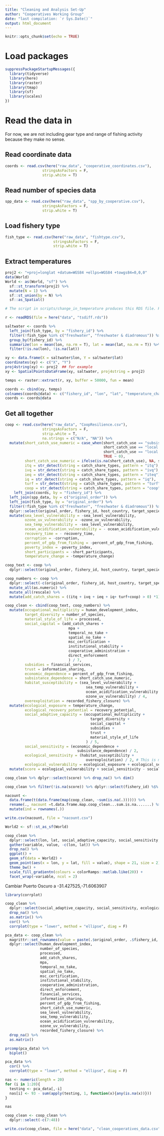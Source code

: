 ```yaml
---
title: "Cleaning and Analysis Set-Up"
author: "Cooperatives Working Group"
date: "last compilation: `r Sys.Date()`"
output: html_document
---
```


```r
knitr::opts_chunk$set(echo = TRUE)
```

# Load packages

```r
suppressPackageStartupMessages({
  library(tidyverse)
  library(here)
  library(raster)
  library(tmap)
  library(sf)
  library(scales)
})
```


# Read the data in

For now, we are not including gear type and range of fishing activity because they make no sense.

## Read coordinate data

```r
coords <- read.csv(here("raw_data", "cooperative_coordinates.csv"),
                 stringsAsFactors = F,
                 strip.white = T)
```


## Read number of species data

```r
spp_data <- read.csv(here("raw_data", "spp_by_cooperative.csv"),
                 stringsAsFactors = F,
                 strip.white = T)
```

## Load fishery type

```r
fish_type <- read.csv(here("raw_data", "fishtype.csv"),
                      stringsAsFactors = F,
                      strip.white = T)
```
 

## Extract temperatures

```r
proj2 <- "+proj=longlat +datum=WGS84 +ellps=WGS84 +towgs84=0,0,0"
data(World)
World <- as(World, "sf") %>% 
  sf::st_transform(proj2) %>% 
  mutate(N = 1) %>% 
  sf::st_union(by = N) %>% 
  sf::as_Spatial()
```


```r
# The script in scripts/change_in_temperature produces this RDS file. Run from command line for faster performance

r <- readRDS(file = here("data", "tsdiff.rds"))
```

```r
saltwater <- coords %>%
  left_join(fish_type, by = "fishery_id") %>% 
  filter(!fish_type %in% c("freshwater", "freshwater & diadromous")) %>%
  group_by(fishery_id) %>% 
  summarize(lon = mean(lon, na.rm = T), lat = mean(lat, na.rm = T)) %>% 
  filter(!is.na(lon), !is.na(lat))

xy <- data.frame(X = saltwater$lon, Y = saltwater$lat)
coordinates(xy) <- c("X", "Y")
proj4string(xy) <- proj2  ## for example
xy <- SpatialPointsDataFrame(xy, saltwater, proj4string = proj2)
```

```r
temps <- raster::extract(r, xy, buffer = 50000, fun = mean)
```

```r
coords <- cbind(xy, temps)
colnames(coords@data) <- c("fishery_id", "lon", "lat", "temperature_change")
coords <- coords@data
```

## Get all together


```r
coop <- read.csv(here("raw_data", "CoopResilience.csv"),
                 stringsAsFactors = F,
                 strip.white = T,
                 na.strings = c("N/A", "NA")) %>% 
  mutate(short_catch_use_numeric = case_when(short_catch_use == "subsistence" ~ 1,
                                             short_catch_use == "local market/subsistence" ~ 1,
                                             short_catch_use == "local market" ~ 1,
                                             TRUE ~ 0),
         short_catch_use_numeric = ifelse(is.na(short_catch_use), NA, short_catch_use_numeric),
         itq = str_detect(string = catch_share_types, pattern = "itq"),
         ivq = str_detect(string = catch_share_types, pattern = "ivq"),
         ieq = str_detect(string = catch_share_types, pattern = "iteq"),
         iq = str_detect(string = catch_share_types, pattern = "iq"),
         turf = str_detect(string = catch_share_types, pattern = "turf"),
         coop = str_detect(string = catch_share_types, pattern = "coop")) %>% 
    left_join(coords, by = "fishery_id") %>% 
  left_join(spp_data, by = c("original_order")) %>%
  left_join(fish_type, by = "original_order") %>% 
  filter(!fish_type %in% c("freshwater", "freshwater & diadromous")) %>% 
  dplyr::select(original_order, fishery_id, host_country, target_species, lon, lat, human_development_index, vessels_coop, processed, codified_penalties, cooperative_administration, direct_enforcement, financial_services, information_sharing, percent_of_gdp_from_fishing, short_participants, short_catch_use_numeric, sea_level_vulnerability, sea_temp_vulnerability, ocean_acidification_vulnerability, ozone_uv_vulnerability, recovery_time, temporal_no_take, spatial_no_take, msc_certification, recorded_fishery_closure, poverty_index, institutional_stability, corruption, itq, ivq, ieq, iq, turf, coop, mpa, profit_sharing, coharvest, cooperative_gear_restrictions, cooperative_size_limit, gear_sharing, habitat_restoration, restocking, research_support, recovery_potential, temperature_change, number_of_species) %>% 
  mutate(sea_level_vulnerability = -sea_level_vulnerability,
         ozone_uv_vulnerability = -ozone_uv_vulnerability,
         sea_temp_vulnerability = -sea_level_vulnerability,
         ocean_acidification_vulnerability = - ocean_acidification_vulnerability,
         recovery_time = - recovery_time,
         corruption = -corruption,
         percent_of_gdp_from_fishing = -percent_of_gdp_from_fishing,
         poverty_index = -poverty_index,
         short_participants = -short_participants,
         temperature_change = -temperature_change)

coop_text <- coop %>%
  dplyr::select(original_order, fishery_id, host_country, target_species, lon, lat)

coop_numbers <- coop %>%
  dplyr::select(-c(original_order, fishery_id, host_country, target_species, lon, lat)) %>% 
  mutate_all(as.numeric) %>% 
  mutate_all(rescale) %>% 
  mutate(add_catch_shares = ((itq + ivq + ieq + iq+ turf+coop) > 0) *1) 

```

```r
coop_clean <- cbind(coop_text, coop_numbers) %>%
  mutate(occupational_multiplicity = human_development_index,
         target_diversity = number_of_species,
         material_style_of_life = processed, 
         social_capital = (add_catch_shares +
                             mpa +
                             temporal_no_take +
                             spatial_no_take +
                             msc_certification + 
                             institutional_stability + 
                             cooperative_administration + 
                             direct_enforcement
                             ) / 7,
         subsidies = financial_services,
         trust = information_sharing,
         economic_dependence = percent_of_gdp_from_fishing,
         subsistance_dependence = short_catch_use_numeric,
         habitat_susceptibility = (sea_level_vulnerability + 
                                     sea_temp_vulnerability + 
                                     ocean_acidification_vulnerability +
                                     ozone_uv_vulnerability) / 4,
         overexploitation = recorded_fishery_closure) %>% 
  mutate(ecological_exposure = temperature_change,
         ecological_recovery_potential = recovery_potential,
         social_adaptive_capacity = (occupational_multiplicity + 
                                       target_diversity + 
                                       social_capital +
                                       subsidies + 
                                       trust +
                                       material_style_of_life
                                     ) / 5,
         social_sensitivity = (economic_dependence +
                                 subsistance_dependence) / 2,
         ecological_sensitivity = (habitat_susceptibility + 
                                     overexploitation) / 2, # This is missing spp suscep
         ecological_vulnerability = ecological_exposure + ecological_sensitivity - ecological_recovery_potential) %>% 
  mutate(score = ecological_vulnerability + social_sensitivity - social_adaptive_capacity)

coop_clean %>% dplyr::select(score) %>% drop_na() %>% dim()

coop_clean %>% filter(!is.na(score)) %>% dplyr::select(fishery_id) %$% unique(fishery_id) %>% length()
```


```r

nacount <-
  data.frame(t(data.frame(map(coop_clean, ~sum(is.na(.)))))) %>%
  rename(., nacount =t.data.frame.map.coop_clean...sum.is.na.......) %>% 
  mutate(ind = rownames(.))

write.csv(nacount, file = "nacount.csv")

```

```r
World2 <- sf::st_as_sf(World)

coop_clean %>% 
  dplyr::select(lon, lat, social_adaptive_capacity, social_sensitivity, ecological_sensitivity, ecological_exposure, ecological_recovery_potential, score) %>% 
  gather(variable, value, -c(lon, lat)) %>%
  drop_na() %>% 
  ggplot() +
  geom_sf(data = World2) +
  geom_point(aes(x = lon, y = lat, fill = value), shape = 21, size = 2) +
  theme_bw() +
  scale_fill_gradientn(colours = colorRamps::matlab.like(20)) +
  facet_wrap(~variable, ncol = 2)
```

Cambiar Puerto Oscuro a -31.427525,-71.6063907

```r
library(corrplot)

coop_clean %>% 
  dplyr::select(social_adaptive_capacity, social_sensitivity, ecological_sensitivity, ecological_exposure, ecological_recovery_potential) %>% 
  drop_na() %>% 
  as.matrix() %>% 
  cor() %>% 
  corrplot(type = "lower", method = "ellipse", diag = F)
```

```r
pca_data <- coop_clean %>% 
  magrittr::set_rownames(value = paste(.$original_order, .$fishery_id, .$host_country, sep = "-")) %>% 
  dplyr::select(human_development_index,
                number_of_species,
                processed,
                add_catch_shares,
                mpa,
                temporal_no_take,
                spatial_no_take,
                msc_certification,
                institutional_stability,
                cooperative_administration,
                direct_enforcement,
                financial_services,
                information_sharing,
                percent_of_gdp_from_fishing,
                short_catch_use_numeric,
                sea_level_vulnerability,
                sea_temp_vulnerability,
                ocean_acidification_vulnerability,
                ozone_uv_vulnerability,
                recorded_fishery_closure) %>% 
  drop_na() %>%
  as.matrix()

prcomp(pca_data) %>% 
  biplot()

pca_data %>% 
  cor() %>% 
  corrplot(type = "lower", method = "ellipse", diag = F)
```


```r

nas <- numeric(length = 20)
for (i in 1:20){
  testing <- pca_data[,-i]
  nas[i] <- 93 - sum(apply(testing, 1, function(x){any(is.na(x))}))
}

nas
```


```r
coop_clean <- coop_clean %>% 
  dplyr::select(-c(7:48))

write.csv(coop_clean, file = here("data", "clean_cooperatives_data.csv"), row.names = F)
```





















